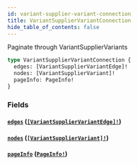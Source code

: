 ```yaml
---
id: variant-supplier-variant-connection
title: VariantSupplierVariantConnection
hide_table_of_contents: false
---
```



Paginate through VariantSupplierVariants

```graphql
type VariantSupplierVariantConnection {
  edges: [VariantSupplierVariantEdge]!
  nodes: [VariantSupplierVariant]!
  pageInfo: PageInfo!
}
```


### Fields

#### [`edges`](#) ([`[VariantSupplierVariantEdge]!`](/developers/demandhq-apis/demand-api/graphql/reference/objects/variant-supplier-variant-edge))




#### [`nodes`](#) ([`[VariantSupplierVariant]!`](/developers/demandhq-apis/demand-api/graphql/reference/objects/variant-supplier-variant))




#### [`pageInfo`](#) ([`PageInfo!`](/developers/demandhq-apis/demand-api/graphql/reference/objects/page-info))







